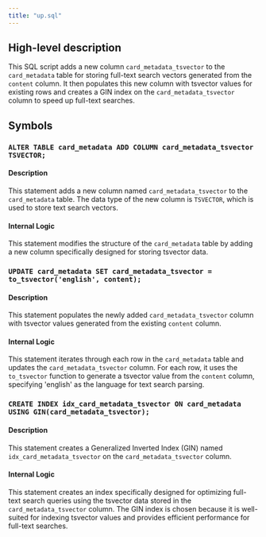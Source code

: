 ```yaml
---
title: "up.sql"
---
```


## High-level description
This SQL script adds a new column `card_metadata_tsvector` to the `card_metadata` table for storing full-text search vectors generated from the `content` column. It then populates this new column with tsvector values for existing rows and creates a GIN index on the `card_metadata_tsvector` column to speed up full-text searches. 

## Symbols

### `ALTER TABLE card_metadata ADD COLUMN card_metadata_tsvector TSVECTOR;`
#### Description
This statement adds a new column named `card_metadata_tsvector` to the `card_metadata` table. The data type of the new column is `TSVECTOR`, which is used to store text search vectors.

#### Internal Logic
This statement modifies the structure of the `card_metadata` table by adding a new column specifically designed for storing tsvector data.

### `UPDATE card_metadata SET card_metadata_tsvector = to_tsvector('english', content);`
#### Description
This statement populates the newly added `card_metadata_tsvector` column with tsvector values generated from the existing `content` column.

#### Internal Logic
This statement iterates through each row in the `card_metadata` table and updates the `card_metadata_tsvector` column. For each row, it uses the `to_tsvector` function to generate a tsvector value from the `content` column, specifying 'english' as the language for text search parsing.

### `CREATE INDEX idx_card_metadata_tsvector ON card_metadata USING GIN(card_metadata_tsvector);`
#### Description
This statement creates a Generalized Inverted Index (GIN) named `idx_card_metadata_tsvector` on the `card_metadata_tsvector` column.

#### Internal Logic
This statement creates an index specifically designed for optimizing full-text search queries using the tsvector data stored in the `card_metadata_tsvector` column. The GIN index is chosen because it is well-suited for indexing tsvector values and provides efficient performance for full-text searches.
